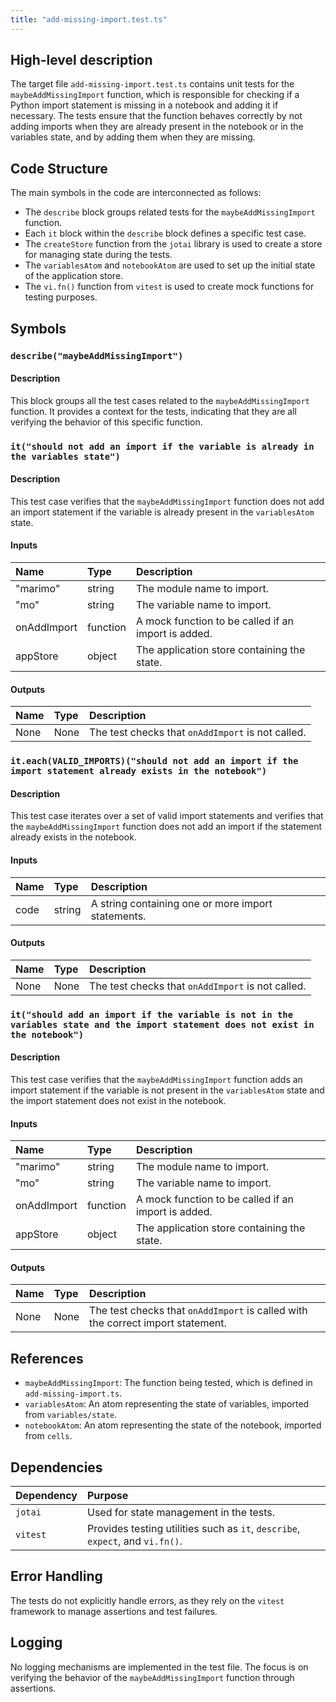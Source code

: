 ```yaml
---
title: "add-missing-import.test.ts"
---
```


## High-level description

The target file `add-missing-import.test.ts` contains unit tests for the `maybeAddMissingImport` function, which is responsible for checking if a Python import statement is missing in a notebook and adding it if necessary. The tests ensure that the function behaves correctly by not adding imports when they are already present in the notebook or in the variables state, and by adding them when they are missing.

## Code Structure

The main symbols in the code are interconnected as follows:
- The `describe` block groups related tests for the `maybeAddMissingImport` function.
- Each `it` block within the `describe` block defines a specific test case.
- The `createStore` function from the `jotai` library is used to create a store for managing state during the tests.
- The `variablesAtom` and `notebookAtom` are used to set up the initial state of the application store.
- The `vi.fn()` function from `vitest` is used to create mock functions for testing purposes.

## Symbols

### `describe("maybeAddMissingImport")`
#### Description
This block groups all the test cases related to the `maybeAddMissingImport` function. It provides a context for the tests, indicating that they are all verifying the behavior of this specific function.

### `it("should not add an import if the variable is already in the variables state")`
#### Description
This test case verifies that the `maybeAddMissingImport` function does not add an import statement if the variable is already present in the `variablesAtom` state.

#### Inputs
| Name | Type | Description |
|:-----|:-----|:------------|
| "marimo" | string | The module name to import. |
| "mo" | string | The variable name to import. |
| onAddImport | function | A mock function to be called if an import is added. |
| appStore | object | The application store containing the state. |

#### Outputs
| Name | Type | Description |
|:-----|:-----|:------------|
| None | None | The test checks that `onAddImport` is not called. |

### `it.each(VALID_IMPORTS)("should not add an import if the import statement already exists in the notebook")`
#### Description
This test case iterates over a set of valid import statements and verifies that the `maybeAddMissingImport` function does not add an import if the statement already exists in the notebook.

#### Inputs
| Name | Type | Description |
|:-----|:-----|:------------|
| code | string | A string containing one or more import statements. |

#### Outputs
| Name | Type | Description |
|:-----|:-----|:------------|
| None | None | The test checks that `onAddImport` is not called. |

### `it("should add an import if the variable is not in the variables state and the import statement does not exist in the notebook")`
#### Description
This test case verifies that the `maybeAddMissingImport` function adds an import statement if the variable is not present in the `variablesAtom` state and the import statement does not exist in the notebook.

#### Inputs
| Name | Type | Description |
|:-----|:-----|:------------|
| "marimo" | string | The module name to import. |
| "mo" | string | The variable name to import. |
| onAddImport | function | A mock function to be called if an import is added. |
| appStore | object | The application store containing the state. |

#### Outputs
| Name | Type | Description |
|:-----|:-----|:------------|
| None | None | The test checks that `onAddImport` is called with the correct import statement. |

## References

- `maybeAddMissingImport`: The function being tested, which is defined in `add-missing-import.ts`.
- `variablesAtom`: An atom representing the state of variables, imported from `variables/state`.
- `notebookAtom`: An atom representing the state of the notebook, imported from `cells`.

## Dependencies

| Dependency | Purpose |
|:-----------|:--------|
| `jotai` | Used for state management in the tests. |
| `vitest` | Provides testing utilities such as `it`, `describe`, `expect`, and `vi.fn()`. |

## Error Handling

The tests do not explicitly handle errors, as they rely on the `vitest` framework to manage assertions and test failures.

## Logging

No logging mechanisms are implemented in the test file. The focus is on verifying the behavior of the `maybeAddMissingImport` function through assertions.